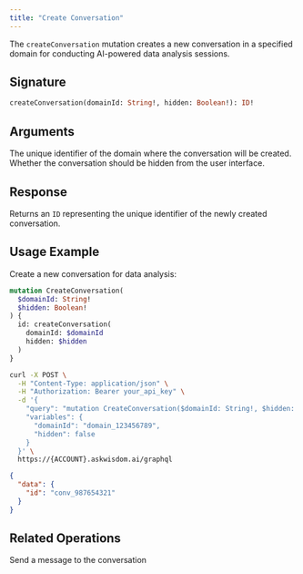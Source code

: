 ```yaml
---
title: "Create Conversation"
---
```


The `createConversation` mutation creates a new conversation in a specified domain for conducting AI-powered data analysis sessions.

## Signature

```graphql
createConversation(domainId: String!, hidden: Boolean!): ID!
```

## Arguments

<ParamField path="domainId" type="String!" required>
  The unique identifier of the domain where the conversation will be created.
</ParamField>

<ParamField path="hidden" type="Boolean!" required>
  Whether the conversation should be hidden from the user interface.
</ParamField>

## Response

Returns an `ID` representing the unique identifier of the newly created conversation.

## Usage Example

Create a new conversation for data analysis:

```graphql
mutation CreateConversation(
  $domainId: String!
  $hidden: Boolean!
) {
  id: createConversation(
    domainId: $domainId
    hidden: $hidden
  )
}
```

<RequestExample>

```bash Request
curl -X POST \
  -H "Content-Type: application/json" \
  -H "Authorization: Bearer your_api_key" \
  -d '{
    "query": "mutation CreateConversation($domainId: String!, $hidden: Boolean!) { id: createConversation(domainId: $domainId, hidden: $hidden) }",
    "variables": {
      "domainId": "domain_123456789",
      "hidden": false
    }
  }' \
  https://{ACCOUNT}.askwisdom.ai/graphql
```

</RequestExample>

<ResponseExample>

```json Response
{
  "data": {
    "id": "conv_987654321"
  }
}
```

</ResponseExample>

## Related Operations

<CardGroup cols={2}>
  <Card title="Send User Message" icon="message" href="/integrations/graphql-api/mutations/chat/send-user-message">
    Send a message to the conversation
  </Card>
</CardGroup>